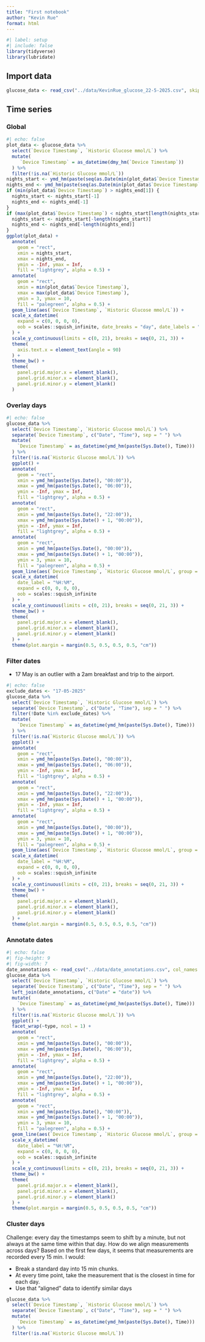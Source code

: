 ```yaml
---
title: "First notebook"
author: "Kevin Rue"
format: html
---
```


```r
#| label: setup
#| include: false
library(tidyverse)
library(lubridate)
```


## Import data

```r
glucose_data <- read_csv("../data/KevinRue_glucose_22-5-2025.csv", skip = 1, show_col_types = FALSE)
```

## Time series

### Global

```r
#| echo: false
plot_data <- glucose_data %>% 
  select(`Device Timestamp`, `Historic Glucose mmol/L`) %>% 
  mutate(
     `Device Timestamp` = as_datetime(dmy_hm(`Device Timestamp`))
  ) %>% 
  filter(!is.na(`Historic Glucose mmol/L`))
nights_start <- ymd_hm(paste(seq(as.Date(min(plot_data$`Device Timestamp`))-1, as.Date(max(plot_data$`Device Timestamp`)), 1), "22:00"))
nights_end <- ymd_hm(paste(seq(as.Date(min(plot_data$`Device Timestamp`)), as.Date(max(plot_data$`Device Timestamp`))+1, 1), "06:00"))
if (min(plot_data$`Device Timestamp`) > nights_end[1]) {
  nights_start <- nights_start[-1]
  nights_end <- nights_end[-1]
}
if (max(plot_data$`Device Timestamp`) < nights_start[length(nights_start)]) {
  nights_start <- nights_start[-length(nights_start)]
  nights_end <- nights_end[-length(nights_end)]
}
ggplot(plot_data) +
  annotate(
    geom = "rect",
    xmin = nights_start,
    xmax = nights_end,
    ymin = -Inf, ymax = Inf,
    fill = "lightgrey", alpha = 0.5) +
  annotate(
    geom = "rect",
    xmin = min(plot_data$`Device Timestamp`),
    xmax = max(plot_data$`Device Timestamp`),
    ymin = 3, ymax = 10,
    fill = "palegreen", alpha = 0.5) +
  geom_line(aes(`Device Timestamp`, `Historic Glucose mmol/L`)) +
  scale_x_datetime(
    expand = c(0, 0, 0, 0),
    oob = scales::squish_infinite, date_breaks = "day", date_labels = "%d %b"
  ) +
  scale_y_continuous(limits = c(0, 21), breaks = seq(0, 21, 3)) +
  theme(
    axis.text.x = element_text(angle = 90)
  ) +
  theme_bw() +
  theme(
    panel.grid.major.x = element_blank(),
    panel.grid.minor.x = element_blank(),
    panel.grid.minor.y = element_blank()
  )
```

### Overlay days

```r
#| echo: false
glucose_data %>% 
  select(`Device Timestamp`, `Historic Glucose mmol/L`) %>% 
  separate(`Device Timestamp`, c("Date", "Time"), sep = " ") %>% 
  mutate(
    `Device Timestamp` = as_datetime(ymd_hm(paste(Sys.Date(), Time)))
  ) %>% 
  filter(!is.na(`Historic Glucose mmol/L`)) %>% 
  ggplot() +
  annotate(
    geom = "rect",
    xmin = ymd_hm(paste(Sys.Date(), "00:00")),
    xmax = ymd_hm(paste(Sys.Date(), "06:00")),
    ymin = -Inf, ymax = Inf,
    fill = "lightgrey", alpha = 0.5) +
  annotate(
    geom = "rect",
    xmin = ymd_hm(paste(Sys.Date(), "22:00")),
    xmax = ymd_hm(paste(Sys.Date() + 1, "00:00")),
    ymin = -Inf, ymax = Inf,
    fill = "lightgrey", alpha = 0.5) +
  annotate(
    geom = "rect",
    xmin = ymd_hm(paste(Sys.Date(), "00:00")),
    xmax = ymd_hm(paste(Sys.Date() + 1, "00:00")),
    ymin = 3, ymax = 10,
    fill = "palegreen", alpha = 0.5) +
  geom_line(aes(`Device Timestamp`, `Historic Glucose mmol/L`, group = Date)) +
  scale_x_datetime(
    date_label = "%H:%M",
    expand = c(0, 0, 0, 0),
    oob = scales::squish_infinite
  ) +
  scale_y_continuous(limits = c(0, 21), breaks = seq(0, 21, 3)) +
  theme_bw() +
  theme(
    panel.grid.major.x = element_blank(),
    panel.grid.minor.x = element_blank(),
    panel.grid.minor.y = element_blank()
  ) +
  theme(plot.margin = margin(0.5, 0.5, 0.5, 0.5, "cm"))
```

### Filter dates

- 17 May is an outlier with a 2am breakfast and trip to the airport.

```r
#| echo: false
exclude_dates <- "17-05-2025"
glucose_data %>% 
  select(`Device Timestamp`, `Historic Glucose mmol/L`) %>% 
  separate(`Device Timestamp`, c("Date", "Time"), sep = " ") %>% 
  filter(!Date %in% exclude_dates) %>% 
  mutate(
    `Device Timestamp` = as_datetime(ymd_hm(paste(Sys.Date(), Time)))
  ) %>% 
  filter(!is.na(`Historic Glucose mmol/L`)) %>% 
  ggplot() +
  annotate(
    geom = "rect",
    xmin = ymd_hm(paste(Sys.Date(), "00:00")),
    xmax = ymd_hm(paste(Sys.Date(), "06:00")),
    ymin = -Inf, ymax = Inf,
    fill = "lightgrey", alpha = 0.5) +
  annotate(
    geom = "rect",
    xmin = ymd_hm(paste(Sys.Date(), "22:00")),
    xmax = ymd_hm(paste(Sys.Date() + 1, "00:00")),
    ymin = -Inf, ymax = Inf,
    fill = "lightgrey", alpha = 0.5) +
  annotate(
    geom = "rect",
    xmin = ymd_hm(paste(Sys.Date(), "00:00")),
    xmax = ymd_hm(paste(Sys.Date() + 1, "00:00")),
    ymin = 3, ymax = 10,
    fill = "palegreen", alpha = 0.5) +
  geom_line(aes(`Device Timestamp`, `Historic Glucose mmol/L`, group = Date)) +
  scale_x_datetime(
    date_label = "%H:%M",
    expand = c(0, 0, 0, 0),
    oob = scales::squish_infinite
  ) +
  scale_y_continuous(limits = c(0, 21), breaks = seq(0, 21, 3)) +
  theme_bw() +
  theme(
    panel.grid.major.x = element_blank(),
    panel.grid.minor.x = element_blank(),
    panel.grid.minor.y = element_blank()
  ) +
  theme(plot.margin = margin(0.5, 0.5, 0.5, 0.5, "cm"))
```

### Annotate dates

```r
#| echo: false
#| fig-height: 9
#| fig-width: 7
date_annotations <- read_csv("../data/date_annotations.csv", col_names = c("date", "type"), show_col_types = FALSE)
glucose_data %>% 
  select(`Device Timestamp`, `Historic Glucose mmol/L`) %>% 
  separate(`Device Timestamp`, c("Date", "Time"), sep = " ") %>% 
  left_join(date_annotations, c("Date" = "date")) %>% 
  mutate(
    `Device Timestamp` = as_datetime(ymd_hm(paste(Sys.Date(), Time)))
  ) %>% 
  filter(!is.na(`Historic Glucose mmol/L`)) %>% 
  ggplot() +
  facet_wrap(~type, ncol = 1) +
  annotate(
    geom = "rect",
    xmin = ymd_hm(paste(Sys.Date(), "00:00")),
    xmax = ymd_hm(paste(Sys.Date(), "06:00")),
    ymin = -Inf, ymax = Inf,
    fill = "lightgrey", alpha = 0.5) +
  annotate(
    geom = "rect",
    xmin = ymd_hm(paste(Sys.Date(), "22:00")),
    xmax = ymd_hm(paste(Sys.Date() + 1, "00:00")),
    ymin = -Inf, ymax = Inf,
    fill = "lightgrey", alpha = 0.5) +
  annotate(
    geom = "rect",
    xmin = ymd_hm(paste(Sys.Date(), "00:00")),
    xmax = ymd_hm(paste(Sys.Date() + 1, "00:00")),
    ymin = 3, ymax = 10,
    fill = "palegreen", alpha = 0.5) +
  geom_line(aes(`Device Timestamp`, `Historic Glucose mmol/L`, group = Date, colour = type)) +
  scale_x_datetime(
    date_label = "%H:%M",
    expand = c(0, 0, 0, 0),
    oob = scales::squish_infinite
  ) +
  scale_y_continuous(limits = c(0, 21), breaks = seq(0, 21, 3)) +
  theme_bw() +
  theme(
    panel.grid.major.x = element_blank(),
    panel.grid.minor.x = element_blank(),
    panel.grid.minor.y = element_blank()
  ) +
  theme(plot.margin = margin(0.5, 0.5, 0.5, 0.5, "cm"))
```

### Cluster days

Challenge: every day the timestamps seem to shift by a minute, but not always at the same time within that day.
How do we align measurements across days?
Based on the first few days, it seems that measurements are recorded every 15 min.
I would:

- Break a standard day into 15 min chunks.
- At every time point, take the measurement that is the closest in time for each day.
- Use that "aligned" data to identify similar days

```r
glucose_data %>% 
  select(`Device Timestamp`, `Historic Glucose mmol/L`) %>% 
  separate(`Device Timestamp`, c("Date", "Time"), sep = " ") %>% 
  mutate(
    `Device Timestamp` = as_datetime(ymd_hm(paste(Sys.Date(), Time)))
  ) %>% 
  filter(!is.na(`Historic Glucose mmol/L`)) 
```

